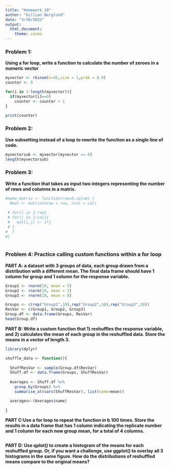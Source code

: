 ```yaml
---
title: "Homework_10"
author: "Gillian Berglund"
date: "3/30/2022"
output: 
  html_document: 
    theme: cosmo
---
```

### Problem 1:
**Using a for loop, write a function to calculate the number of zeroes in a numeric vector**

```r
myvector <- rbinom(n=45,size = 1,prob = 0.9)
counter <- 0

for(i in 1:length(myvector)){
  if(myvector[i]==0)
    counter <- counter + 1
}

print(counter)
```

### Problem 2: 
**Use subsetting instead of a loop to rewrite the function as a single line of code.**

```r
myvectorsub <- myvector[myvector == 0]
length(myvectorsub)
```

### Problem 3:
**Write a function that takes as input two integers representing the number of rows and columns in a matrix.**

```r


#make_matrix <- function(row=5,col=6) {
  #mat <- matrix(nrow = row, ncol = col)
  
 # for(i in 1:row{
 # for(j in 1:col){
 #   mat[i,j] <- i*j
 # }
#  }
#}
    
```

### Problem 4: Practice calling custom functions within a for loop
**PART A: a dataset with 3 groups of data, each group drawn from a distribution with a different mean. The final data frame should have 1 column for group and 1 column for the response variable.**

```r
Group1 <- rnorm(10, mean = 5)
Group2 <- rnorm(10, mean = 2)
Group3 <- rnorm(10, mean = 8)

Groups <- c(rep("Group1",10),rep("Group2",10),rep("Group3",10))
ResVar <- c(Group1, Group2, Group3)
Group.df <- data.frame(Groups, ResVar) 
head(Group.df)

```

**PART B: Write a custom function that 1) reshuffles the response variable, and 2) calculates the mean of each group in the reshuffled data. Store the means in a vector of length 3.**

```r
library(dplyr)

shuffle_data <- function(){
  
  ShuffResVar <- sample(Group.df$ResVar)
  Shuff.df <- data.frame(Groups, ShuffResVar)
  
  Averages <- Shuff.df %>%
    group_by(Groups) %>%
    summarise_at(vars(ShuffResVar), list(name=mean))

  averages<-(Averages$name)
  
}


```

**PART C:Use a for loop to repeat the function in b 100 times. Store the results in a data frame that has 1 column indicating the replicate number and 1 column for each new group mean, for a total of 4 columns.**

```r



```

**PART D: Use qplot() to create a histogram of the means for each reshuffled group. Or, if you want a challenge, use ggplot() to overlay all 3 histograms in the same figure. How do the distributions of reshuffled means compare to the original means?**
```r



```



